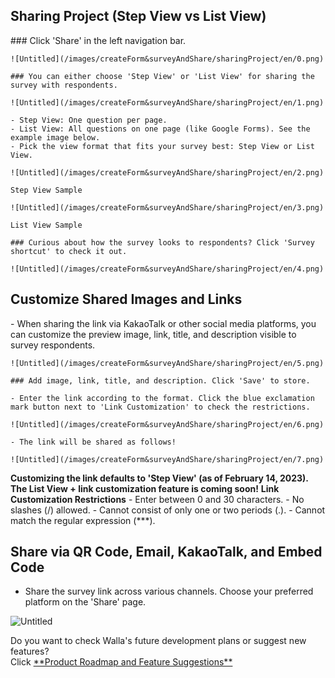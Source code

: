 
## Sharing Project (Step View vs List View)


<Steps>
    ### Click 'Share' in the left navigation bar.

    ![Untitled](/images/createForm&surveyAndShare/sharingProject/en/0.png)

    ### You can either choose 'Step View' or 'List View' for sharing the survey with respondents.

    ![Untitled](/images/createForm&surveyAndShare/sharingProject/en/1.png)

    - Step View: One question per page.
    - List View: All questions on one page (like Google Forms). See the example image below.
    - Pick the view format that fits your survey best: Step View or List View.

    ![Untitled](/images/createForm&surveyAndShare/sharingProject/en/2.png)

    Step View Sample

    ![Untitled](/images/createForm&surveyAndShare/sharingProject/en/3.png)

    List View Sample

    ### Curious about how the survey looks to respondents? Click 'Survey shortcut' to check it out.

    ![Untitled](/images/createForm&surveyAndShare/sharingProject/en/4.png)
</Steps>


## Customize Shared Images and Links

<Steps>
    - When sharing the link via KakaoTalk or other social media platforms, you can customize the preview image, link, title, and description visible to survey respondents.

    ![Untitled](/images/createForm&surveyAndShare/sharingProject/en/5.png)

    ### Add image, link, title, and description. Click 'Save' to store.

    - Enter the link according to the format. Click the blue exclamation mark button next to 'Link Customization' to check the restrictions.

    ![Untitled](/images/createForm&surveyAndShare/sharingProject/en/6.png)

    - The link will be shared as follows!

    ![Untitled](/images/createForm&surveyAndShare/sharingProject/en/7.png)

</Steps>

<Callout type='warning' emoji="⚠️">**Customizing the link defaults to 'Step View' (as of February 14, 2023). The List View + link customization feature is coming soon!**</Callout>
<Callout type='warning' emoji="⚠️">**Link Customization Restrictions**</Callout>
    - Enter between 0 and 30 characters.
    - No slashes (/) allowed.
    - Cannot consist of only one or two periods (.).
    - Cannot match the regular expression (***).

## Share via QR Code, Email, KakaoTalk, and Embed Code

- Share the survey link across various channels. Choose your preferred platform on the 'Share' page.

![Untitled](/images/createForm&surveyAndShare/sharingProject/en/8.png)

<Callout type='info' emoji="🔔">
    Do you want to check Walla's future development plans or suggest new features? <br/>Click <a
    href='https://google.com'
    target="_blank"
    rel="noopener noreferrer"
    style={{textDecoration: 'underline'}}>**Product
    Roadmap and Feature Suggestions**</a>
</Callout>